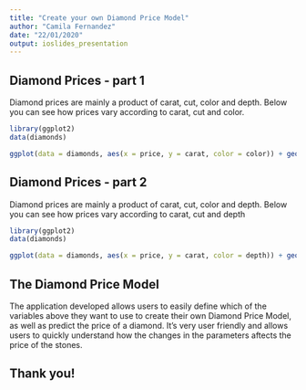 ---
title: "Create your own Diamond Price Model"
author: "Camila Fernandez"
date: "22/01/2020"
output: ioslides_presentation
---

## Diamond Prices - part 1

Diamond prices are mainly a product of carat, cut, color and depth. Below you can see how prices vary according to carat, cut and color.

```{r, echo=FALSE, message = FALSE, warning = FALSE}
library(ggplot2)
data(diamonds)

ggplot(data = diamonds, aes(x = price, y = carat, color = color)) + geom_point() + facet_wrap(. ~ cut)


```

## Diamond Prices - part 2

Diamond prices are mainly a product of carat, cut, color and depth. Below you can see how prices vary according to carat, cut and depth

```{r, echo=FALSE, message = FALSE, warning = FALSE}
library(ggplot2)
data(diamonds)

ggplot(data = diamonds, aes(x = price, y = carat, color = depth)) + geom_point() + facet_wrap(. ~ cut)


```



## The Diamond Price Model

The application developed allows users to easily define which of the variables above they want to use to create their own Diamond Price Model, as well as predict the price of a diamond. It's very user friendly and allows users to quickly understand how the changes in the parameters aftects the price of the stones. 



## Thank you!